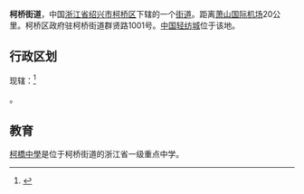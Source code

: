 {{中国乡级行政区|33/06/21/001/000}}
'''柯桥街道'''，中国[[浙江省|浙江省]][[绍兴市|绍兴市]][[柯桥区|柯桥区]]下辖的一个[[街道_(行政区划)|街道]]。距离[[萧山国际机场|萧山国际机场]]20公里。柯桥区政府驻柯桥街道群贤路1001号。[[中国轻纺城|中国轻纺城]]位于该地。

==行政区划==
现辖：<ref>{{PRC admin/ref sgc|33/06/21/001/000}}</ref>

{{PRC admin/children|33/06/21/001/000}}。

== 教育 ==
[[柯橋中學|柯橋中學]]是位于柯桥街道的浙江省一级重点中学。

{{PRC admin/navcat|33/06/21/001/000}}